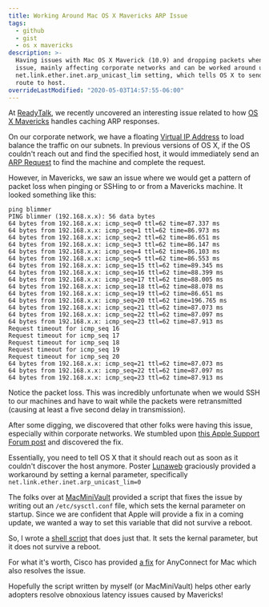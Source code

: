 ```yaml
---
title: Working Around Mac OS X Mavericks ARP Issue
tags:
  - github
  - gist
  - os x mavericks
description: >-
  Having issues with Mac OS X Maverick (10.9) and dropping packets when screen sharing or SSH'd? This is an interesting
  issue, mainly affecting corporate networks and can be worked around using this script. It works by adjusting the
  net.link.ether.inet.arp_unicast_lim setting, which tells OS X to send the ARP request the first time it doesn't find a
  route to host.
overrideLastModified: "2020-05-03T14:57:55-06:00"
---
```


At [ReadyTalk](http://www.readytalk.com), we recently uncovered an interesting issue related to how
[OS X Mavericks](http://en.wikipedia.org/wiki/OS_X_Mavericks) handles caching ARP responses.

On our corporate network, we have a floating [Virtual IP Address](http://en.wikipedia.org/wiki/Virtual_IP_address) to
load balance the traffic on our subnets. In previous versions of OS X, if the OS couldn't reach out and find the
specified host, it would immediately send an [ARP Request](http://en.wikipedia.org/wiki/Address_Resolution_Protocol) to
find the machine and complete the request.

However, in Mavericks, we saw an issue where we would get a pattern of packet loss when pinging or SSHing to or from a
Mavericks machine. It looked something like this:

```console
ping blimmer
PING blimmer (192.168.x.x): 56 data bytes
64 bytes from 192.168.x.x: icmp_seq=0 ttl=62 time=87.337 ms
64 bytes from 192.168.x.x: icmp_seq=1 ttl=62 time=86.973 ms
64 bytes from 192.168.x.x: icmp_seq=2 ttl=62 time=86.651 ms
64 bytes from 192.168.x.x: icmp_seq=3 ttl=62 time=86.147 ms
64 bytes from 192.168.x.x: icmp_seq=4 ttl=62 time=86.103 ms
64 bytes from 192.168.x.x: icmp_seq=5 ttl=62 time=86.553 ms
64 bytes from 192.168.x.x: icmp_seq=15 ttl=62 time=89.345 ms
64 bytes from 192.168.x.x: icmp_seq=16 ttl=62 time=88.399 ms
64 bytes from 192.168.x.x: icmp_seq=17 ttl=62 time=88.005 ms
64 bytes from 192.168.x.x: icmp_seq=18 ttl=62 time=88.078 ms
64 bytes from 192.168.x.x: icmp_seq=19 ttl=62 time=86.651 ms
64 bytes from 192.168.x.x: icmp_seq=20 ttl=62 time=196.765 ms
64 bytes from 192.168.x.x: icmp_seq=21 ttl=62 time=87.073 ms
64 bytes from 192.168.x.x: icmp_seq=22 ttl=62 time=87.097 ms
64 bytes from 192.168.x.x: icmp_seq=23 ttl=62 time=87.913 ms
Request timeout for icmp_seq 16
Request timeout for icmp_seq 17
Request timeout for icmp_seq 18
Request timeout for icmp_seq 19
Request timeout for icmp_seq 20
64 bytes from 192.168.x.x: icmp_seq=21 ttl=62 time=87.073 ms
64 bytes from 192.168.x.x: icmp_seq=22 ttl=62 time=87.097 ms
64 bytes from 192.168.x.x: icmp_seq=23 ttl=62 time=87.913 ms
```

Notice the packet loss. This was incredibly unfortunate when we would SSH to our machines and have to wait while the
packets were retransmitted (causing at least a five second delay in transmission).

After some digging, we discovered that other folks were having this issue, especially within corporate networks. We
stumbled upon
[this Apple Support Forum post](https://discussions.apple.com/thread/5483424?answerId=23583393022#23583393022) and
discovered the fix.

Essentially, you need to tell OS X that it should reach out as soon as it couldn't discover the host anymore. Poster
[Lunaweb](https://discussions.apple.com/people/Lunaweb) graciously provided a workaround by setting a kernal parameter,
specifically `net.link.ether.inet.arp_unicast_lim=0`

The folks over at [MacMiniVault](https://github.com/MacMiniVault) provided a script that fixes the issue by writing out
an `/etc/sysctl.conf` file, which sets the kernal parameter on startup. Since we are confident that Apple will provide a
fix in a coming update, we wanted a way to set this variable that did not survive a reboot.

So, I wrote a [shell script](https://gist.github.com/blimmer/7242676) that does just that. It sets the kernal parameter,
but it does not survive a reboot.

For what it's worth, Cisco has provided [a fix](https://supportforums.cisco.com/thread/2247235) for AnyConnect for Mac
which also resolves the issue.

Hopefully the script written by myself (or MacMiniVault) helps other early adopters resolve obnoxious latency issues
caused by Mavericks!
